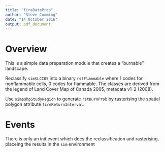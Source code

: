 ```yaml
---
title: "fireDataPrep"
author: "Steve Cumming"
date: "14 October 2016"
output: pdf_document
---
```


# Overview

This is a simple data preparation module that creates a "burnable" landscape.

Reclassify `sim$LCC05` into a binary `rstFlammable` where 1 codes for nonflammable cells, 0 codes for flammable.
The classes are derived from the legend of Land Cover Map of Canada 2005, metadata v1_2 (2008).

Use `sim$shpStudyRegion` to generate `rstBurnProb` by rasterising the spatial polygon attribute `fireReturnInterval`.

# Events

There is only an init event which does the reclassification and rasterising, placeing the results in the `sim` environment
